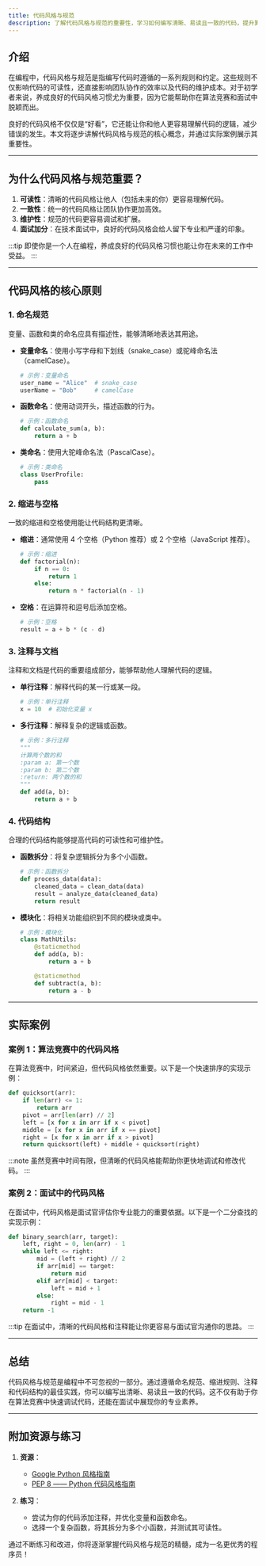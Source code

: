 ```yaml
---
title: 代码风格与规范
description: 了解代码风格与规范的重要性，学习如何编写清晰、易读且一致的代码，提升算法竞赛与面试中的代码质量。
---
```


## 介绍

在编程中，代码风格与规范是指编写代码时遵循的一系列规则和约定。这些规则不仅影响代码的可读性，还直接影响团队协作的效率以及代码的维护成本。对于初学者来说，养成良好的代码风格习惯尤为重要，因为它能帮助你在算法竞赛和面试中脱颖而出。

良好的代码风格不仅仅是“好看”，它还能让你和他人更容易理解代码的逻辑，减少错误的发生。本文将逐步讲解代码风格与规范的核心概念，并通过实际案例展示其重要性。

---

## 为什么代码风格与规范重要？

1. **可读性**：清晰的代码风格让他人（包括未来的你）更容易理解代码。
2. **一致性**：统一的代码风格让团队协作更加高效。
3. **维护性**：规范的代码更容易调试和扩展。
4. **面试加分**：在技术面试中，良好的代码风格会给人留下专业和严谨的印象。

:::tip
即使你是一个人在编程，养成良好的代码风格习惯也能让你在未来的工作中受益。
:::

---

## 代码风格的核心原则

### 1. 命名规范
变量、函数和类的命名应具有描述性，能够清晰地表达其用途。

- **变量命名**：使用小写字母和下划线（snake_case）或驼峰命名法（camelCase）。
  ```python
  # 示例：变量命名
  user_name = "Alice"  # snake_case
  userName = "Bob"     # camelCase
  ```

- **函数命名**：使用动词开头，描述函数的行为。
  ```python
  # 示例：函数命名
  def calculate_sum(a, b):
      return a + b
  ```

- **类命名**：使用大驼峰命名法（PascalCase）。
  ```python
  # 示例：类命名
  class UserProfile:
      pass
  ```

### 2. 缩进与空格
一致的缩进和空格使用能让代码结构更清晰。

- **缩进**：通常使用 4 个空格（Python 推荐）或 2 个空格（JavaScript 推荐）。
  ```python
  # 示例：缩进
  def factorial(n):
      if n == 0:
          return 1
      else:
          return n * factorial(n - 1)
  ```

- **空格**：在运算符和逗号后添加空格。
  ```python
  # 示例：空格
  result = a + b * (c - d)
  ```

### 3. 注释与文档
注释和文档是代码的重要组成部分，能够帮助他人理解代码的逻辑。

- **单行注释**：解释代码的某一行或某一段。
  ```python
  # 示例：单行注释
  x = 10  # 初始化变量 x
  ```

- **多行注释**：解释复杂的逻辑或函数。
  ```python
  # 示例：多行注释
  """
  计算两个数的和
  :param a: 第一个数
  :param b: 第二个数
  :return: 两个数的和
  """
  def add(a, b):
      return a + b
  ```

### 4. 代码结构
合理的代码结构能够提高代码的可读性和可维护性。

- **函数拆分**：将复杂逻辑拆分为多个小函数。
  ```python
  # 示例：函数拆分
  def process_data(data):
      cleaned_data = clean_data(data)
      result = analyze_data(cleaned_data)
      return result
  ```

- **模块化**：将相关功能组织到不同的模块或类中。
  ```python
  # 示例：模块化
  class MathUtils:
      @staticmethod
      def add(a, b):
          return a + b

      @staticmethod
      def subtract(a, b):
          return a - b
  ```

---

## 实际案例

### 案例 1：算法竞赛中的代码风格
在算法竞赛中，时间紧迫，但代码风格依然重要。以下是一个快速排序的实现示例：

```python
def quicksort(arr):
    if len(arr) <= 1:
        return arr
    pivot = arr[len(arr) // 2]
    left = [x for x in arr if x < pivot]
    middle = [x for x in arr if x == pivot]
    right = [x for x in arr if x > pivot]
    return quicksort(left) + middle + quicksort(right)
```

:::note
虽然竞赛中时间有限，但清晰的代码风格能帮助你更快地调试和修改代码。
:::

### 案例 2：面试中的代码风格
在面试中，代码风格是面试官评估你专业能力的重要依据。以下是一个二分查找的实现示例：

```python
def binary_search(arr, target):
    left, right = 0, len(arr) - 1
    while left <= right:
        mid = (left + right) // 2
        if arr[mid] == target:
            return mid
        elif arr[mid] < target:
            left = mid + 1
        else:
            right = mid - 1
    return -1
```

:::tip
在面试中，清晰的代码风格和注释能让你更容易与面试官沟通你的思路。
:::

---

## 总结

代码风格与规范是编程中不可忽视的一部分。通过遵循命名规范、缩进规则、注释和代码结构的最佳实践，你可以编写出清晰、易读且一致的代码。这不仅有助于你在算法竞赛中快速调试代码，还能在面试中展现你的专业素养。

---

## 附加资源与练习

1. **资源**：
   - [Google Python 风格指南](https://google.github.io/styleguide/pyguide.html)
   - [PEP 8 —— Python 代码风格指南](https://www.python.org/dev/peps/pep-0008/)

2. **练习**：
   - 尝试为你的代码添加注释，并优化变量和函数命名。
   - 选择一个复杂函数，将其拆分为多个小函数，并测试其可读性。

通过不断练习和改进，你将逐渐掌握代码风格与规范的精髓，成为一名更优秀的程序员！